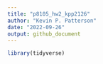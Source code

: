 ```yaml
---
title: "p8105_hw2_kpp2126"
author: "Kevin P. Patterson"
date: "2022-09-26"
output: github_document
---
```


```r
library(tidyverse)
```

